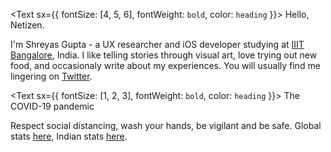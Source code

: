 <Text sx={{ fontSize: [4, 5, 6], fontWeight: `bold`, color: `heading` }}>
  Hello, Netizen.
</Text>

I'm Shreyas Gupta - a UX researcher and iOS developer studying at <a href="https://www.iiitb.ac.in" target="_blank">IIIT Bangalore</a>, India. I like telling stories through visual art, love trying out new food, and occasionaly write about my experiences. You will usually find me lingering on <a href="https://twitter.com/awwmaaigawwd/" target="_blank">Twitter</a>. 

<Text sx={{ fontSize: [1, 2, 3], fontWeight: `bold`, color: `heading` }}>
  The COVID-19 pandemic
</Text>

Respect social distancing, wash your hands, be vigilant and be safe. Global stats <a href="https://gisanddata.maps.arcgis.com/apps/opsdashboard/index.html#/bda7594740fd40299423467b48e9ecf6" target="_blank">here</a>, Indian stats <a href="https://www.covid19india.org" target="_blank">here</a>. 